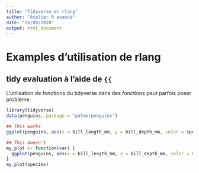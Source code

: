 ```yaml
---
title: "Tidyverse et rlang"
author: "Atelier R avancé"
date: "26/08/2020"
output: html_document
---
```


# Examples d'utilisation de rlang

## tidy evaluation à l'aide de `{{`

L'utilisation de fonctions du tidyverse dans des fonctions peut parfois poser problème


```r
library(tidyverse)
data(penguins, package = "palmerpenguins")
```

```r
## This works
ggplot(penguins, aes(x = bill_length_mm, y = bill_depth_mm, color = species)) + geom_point()
```

```r
## This doesn't
my_plot <- function(var) {
  ggplot(penguins, aes(x = bill_length_mm, y = bill_depth_mm, color = var)) + geom_point()
}
my_plot(species)
```


